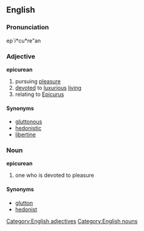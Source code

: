 ==English==

===Pronunciation===
ep`i*cu*re"an

{{rfap}}

===Adjective===
'''epicurean'''
# pursuing [[pleasure]]
# [[devote]]d to [[luxurious]] [[live|living]]
# relating to [[Epicurus]]

====Synonyms====
* [[gluttonous]]
* [[hedonistic]]
* [[libertine]]

===Noun===
'''epicurean'''
# one who is devoted to pleasure

====Synonyms====
* [[glutton]]
* [[hedonist]]

[[Category:English adjectives]]
[[Category:English nouns]]